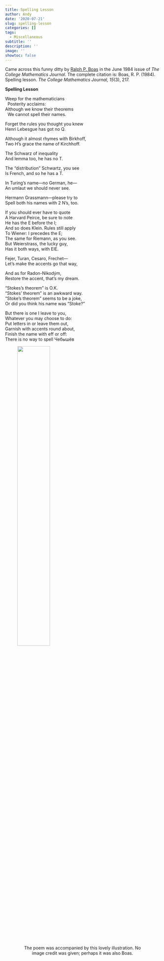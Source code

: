 ```yaml
---
title: Spelling Lesson
author: Andy
date: '2020-07-21'
slug: spelling-lesson
categories: []
tags:
  - Miscellaneous
subtitle: ''
description: ''
image: ''
showtoc: false
---
```


Came across this funny ditty by [Ralph P. Boas](https://mathshistory.st-andrews.ac.uk/Biographies/Boas/) in the June 1984 issue of *The College Mathematics Journal*. The complete citation is: Boas, R. P. (1984). Spelling lesson. *The College Mathematics Journal, 15*(3), 217.

**Spelling Lesson** <br />


Weep for the mathematicians<br />
&nbsp;&nbsp;Posterity acclaims:<br />
Although we know their theorems<br />
&nbsp;&nbsp;We cannot spell their names.<br />

Forget the rules you thought you knew<br />
Henri Lebesgue has got no Q.<br />

Although it almost rhymes with Birkhoff,<br />
Two H's grace the name of Kirchhoff.<br />

The Schwarz of inequality<br />
And lemma too, he has no T.<br />

The "distribution" Schwartz, you see<br />
Is French, and so he has a T.<br />

In Turing's name&mdash;no German, he&mdash;<br />
An umlaut we should never see.<br />

Hermann Grassmann&mdash;please try to<br />
Spell both his names with 2 N's, too.<br />

If you should ever have to quote<br />
A Harvard Peirce, be sure to note<br />
He has the E before the I;<br />
And so does Klein. Rules still apply<br />
To Wiener: I precedes the E;<br />
The same for Riemann, as you see.<br />
But Weierstrass, the lucky guy,<br />
Has it both ways, with EIE.<br />

Fejer, Turan, Cesaro, Frechet&mdash;<br />
Let's make the accents go that way,<br />

And as for Radon-Nikod&yacute;m,<br />
Restore the accent, that's my dream.<br />

"Stokes's theorem" is O.K.<br />
"Stokes' theorem" is an awkward way.<br />
"Stoke's theorem" seems to be a joke,<br />
Or did you think his name was "Stoke?"<br />

But there is one I leave to you,<br />
Whatever you may choose to do:<br />
Put letters in or leave them out,<br />
Garnish with accents round about,<br />
Finish the name with eff or off:<br />
There is no way to spell &#1063;&#1077;&#1073;&#1099;&#1096;&euml;&#1074;<br />




<figure>
![](/post/2020-07-21-spelling-lesson_files/chebychev.png){width=50%}
<figcaption style="text-align:center;">The poem was accompanied by this lovely illustration. No image credit was given; perhaps it was also Boas.</figcaption>
</figure>

